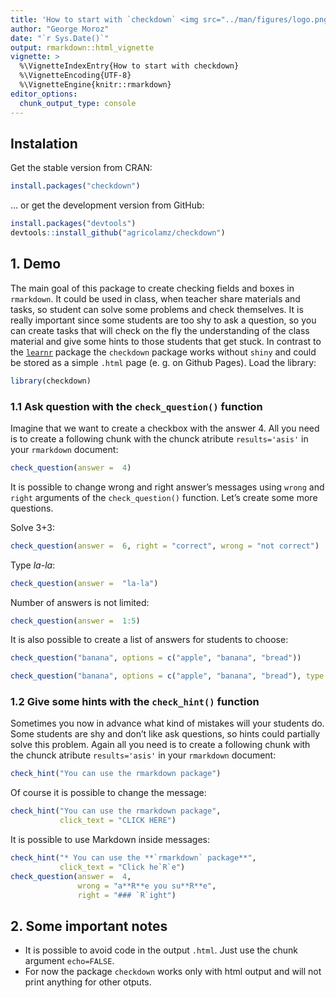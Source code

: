 ```yaml
---
title: 'How to start with `checkdown` <img src="../man/figures/logo.png" align="right" width="120" />'
author: "George Moroz"
date: "`r Sys.Date()`"
output: rmarkdown::html_vignette
vignette: >
  %\VignetteIndexEntry{How to start with checkdown}
  %\VignetteEncoding{UTF-8}
  %\VignetteEngine{knitr::rmarkdown}
editor_options: 
  chunk_output_type: console
---
```


## Instalation

Get the stable version from CRAN:

```r
install.packages("checkdown")
```

… or get the development version from GitHub:

```r
install.packages("devtools")
devtools::install_github("agricolamz/checkdown")
```

## 1. Demo

The main goal of this package to create checking fields and boxes in `rmarkdown`. It could be used in class, when teacher share materials and tasks, so student can solve some problems and check themselves. It is really important since some students are too shy to ask a question, so you can create tasks that will check on the fly the understanding of the class material and give some hints to those students that get stuck. In contrast to the [`learnr`](https://rstudio.github.io/learnr/index.html) package the `checkdown` package works without `shiny` and could be stored as a simple `.html` page (e. g. on Github Pages). Load the library:

```r
library(checkdown)
```

### 1.1 Ask question with the `check_question()` function

Imagine that we want to create a checkbox with the answer 4. All you need is to create a following chunk with the chunck atribute `results='asis'` in your `rmarkdown` document:
```r
check_question(answer =  4)
```

It is possible to change wrong and right answer's messages using `wrong` and `right` arguments of the `check_question()` function. Let's create some more questions.

Solve 3+3:
```r
check_question(answer =  6, right = "correct", wrong = "not correct")
```

Type *la-la*:
```r
check_question(answer =  "la-la")
```

Number of answers is not limited:
```r
check_question(answer =  1:5)
```

It is also possible to create a list of answers for students to choose:

```r
check_question("banana", options = c("apple", "banana", "bread"))

check_question("banana", options = c("apple", "banana", "bread"), type = "radio")
```

### 1.2 Give some hints with the `check_hint()` function

Sometimes you now in advance what kind of mistakes will your students do. Some students are shy and don't like ask questions, so hints could partially solve  this problem. Again all you need is to create a following chunk with the chunck atribute `results='asis'` in your `rmarkdown` document:

```r
check_hint("You can use the rmarkdown package")
```

Of course it is possible to change the message:
```r
check_hint("You can use the rmarkdown package",
           click_text = "CLICK HERE")
```

It is possible to use Markdown inside messages:

```r
check_hint("* You can use the **`rmarkdown` package**",
           click_text = "Click he`R`e")
check_question(answer =  4, 
               wrong = "a**R**e you su**R**e", 
               right = "### `R`ight")
```

## 2. Some important notes

* It is possible to avoid code in the output `.html`. Just use the chunk argument `echo=FALSE`.
* For now the package `checkdown` works only with html output and will not print anything for other otputs.
